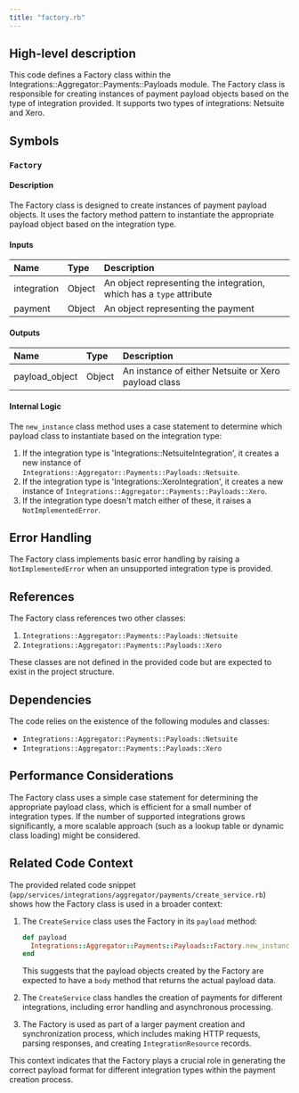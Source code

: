 ```yaml
---
title: "factory.rb"
---
```


## High-level description
This code defines a Factory class within the Integrations::Aggregator::Payments::Payloads module. The Factory class is responsible for creating instances of payment payload objects based on the type of integration provided. It supports two types of integrations: Netsuite and Xero.

## Symbols

### `Factory`
#### Description
The Factory class is designed to create instances of payment payload objects. It uses the factory method pattern to instantiate the appropriate payload object based on the integration type.

#### Inputs
| Name | Type | Description |
|:-----|:-----|:------------|
| integration | Object | An object representing the integration, which has a `type` attribute |
| payment | Object | An object representing the payment |

#### Outputs
| Name | Type | Description |
|:-----|:-----|:------------|
| payload_object | Object | An instance of either Netsuite or Xero payload class |

#### Internal Logic
The `new_instance` class method uses a case statement to determine which payload class to instantiate based on the integration type:
1. If the integration type is 'Integrations::NetsuiteIntegration', it creates a new instance of `Integrations::Aggregator::Payments::Payloads::Netsuite`.
2. If the integration type is 'Integrations::XeroIntegration', it creates a new instance of `Integrations::Aggregator::Payments::Payloads::Xero`.
3. If the integration type doesn't match either of these, it raises a `NotImplementedError`.

## Error Handling
The Factory class implements basic error handling by raising a `NotImplementedError` when an unsupported integration type is provided.

## References
The Factory class references two other classes:
1. `Integrations::Aggregator::Payments::Payloads::Netsuite`
2. `Integrations::Aggregator::Payments::Payloads::Xero`

These classes are not defined in the provided code but are expected to exist in the project structure.

## Dependencies
The code relies on the existence of the following modules and classes:
- `Integrations::Aggregator::Payments::Payloads::Netsuite`
- `Integrations::Aggregator::Payments::Payloads::Xero`

## Performance Considerations
The Factory class uses a simple case statement for determining the appropriate payload class, which is efficient for a small number of integration types. If the number of supported integrations grows significantly, a more scalable approach (such as a lookup table or dynamic class loading) might be considered.

## Related Code Context
The provided related code snippet (`app/services/integrations/aggregator/payments/create_service.rb`) shows how the Factory class is used in a broader context:

1. The `CreateService` class uses the Factory in its `payload` method:
   ```ruby
   def payload
     Integrations::Aggregator::Payments::Payloads::Factory.new_instance(integration:, payment:).body
   end
   ```
   This suggests that the payload objects created by the Factory are expected to have a `body` method that returns the actual payload data.

2. The `CreateService` class handles the creation of payments for different integrations, including error handling and asynchronous processing.

3. The Factory is used as part of a larger payment creation and synchronization process, which includes making HTTP requests, parsing responses, and creating `IntegrationResource` records.

This context indicates that the Factory plays a crucial role in generating the correct payload format for different integration types within the payment creation process.